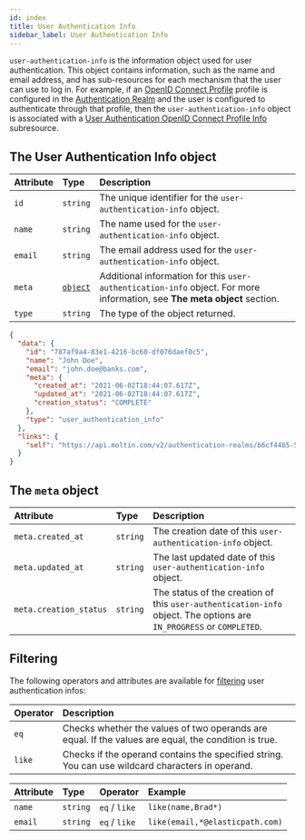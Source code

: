 ```yaml
---
id: index
title: User Authentication Info
sidebar_label: User Authentication Info
---
```


`user-authentication-info` is the information object used for user authentication. This object contains information, such as the name and email address, and has sub-resources for each mechanism that the user can use to log in.
For example, if an [OpenID Connect Profile](../oidc-profiles/index.md) profile is configured in the [Authentication Realm](../authentication-realms/index.md) and the user is configured to authenticate through that profile, then the `user-authentication-info` object is associated with a [User Authentication OpenID Connect Profile Info](../user-authentication-oidc-profile-info/index.md) subresource.

## The User Authentication Info object

<!--DOCUSAURUS_CODE_TABS-->

<!--Attributes-->

| Attribute | Type | Description |
| :--- | :--- | :--- |
| `id` | `string` | The unique identifier for the `user-authentication-info` object. |
| `name` | `string` | The name used for the `user-authentication-info` object. |
| `email` | `string` | The email address used for the `user-authentication-info` object. |
| `meta` | [`object`](#the-meta-object) | Additional information for this `user-authentication-info` object. For more information, see **The meta object** section. |
| `type` | `string` | The type of the object returned. |

<!--Sample Response-->

```json
{
  "data": {
    "id": "787af9a4-83e1-4216-bc60-df076daef0c5",
    "name": "John Doe",
    "email": "john.doe@banks.com",
    "meta": {
      "created_at": "2021-06-02T18:44:07.617Z",
      "updated_at": "2021-06-02T18:44:07.617Z",
      "creation_status": "COMPLETE"
    },
    "type": "user_authentication_info"
  },
  "links": {
    "self": "https://api.moltin.com/v2/authentication-realms/b6cf44b5-5d52-46b8-ae6f-7f28847fb269/user-authentication-info/787af9a4-83e1-4216-bc60-df076daef0c5"
  }
}
```

<!--END_DOCUSAURUS_CODE_TABS-->

## The `meta` object

| Attribute | Type | Description |
| :--- | :--- | :--- |
| `meta.created_at` | `string` | The creation date of this `user-authentication-info` object. |
| `meta.updated_at` | `string` | The last updated date of this `user-authentication-info` object. |
| `meta.creation_status` | `string` | The status of the creation of this `user-authentication-info` object. The options are `IN_PROGRESS` or `COMPLETED`. |

## Filtering

The following operators and attributes are available for [filtering](../../basics/filtering.md) user authentication infos:

| Operator | Description |
| :--- | :--- |
| `eq` | Checks whether the values of two operands are equal. If the values are equal, the condition is true. |
| `like` | Checks if the operand contains the specified string. You can use wildcard characters in operand. |

| Attribute | Type | Operator | Example |
| :--- | :--- | :--- | :--- |
| `name`    | `string` | `eq` / `like` | `like(name,Brad*)` |
| `email`   | `string` | `eq` / `like` | `like(email,*@elasticpath.com)` |
